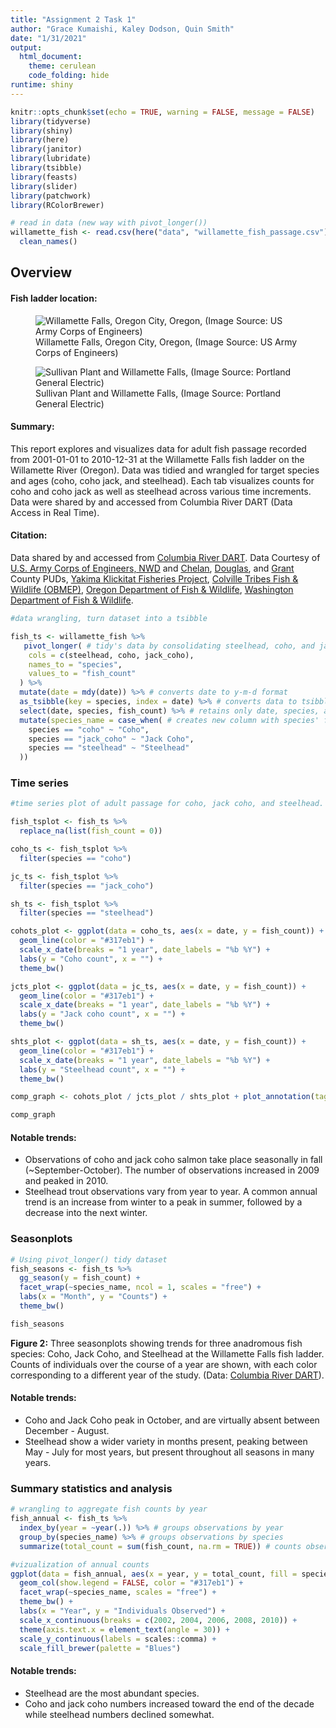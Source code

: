 ```yaml
---
title: "Assignment 2 Task 1"
author: "Grace Kumaishi, Kaley Dodson, Quin Smith"
date: "1/31/2021"
output: 
  html_document:
    theme: cerulean
    code_folding: hide
runtime: shiny
---
```


```r
knitr::opts_chunk$set(echo = TRUE, warning = FALSE, message = FALSE)
library(tidyverse)
library(shiny)
library(here)
library(janitor)
library(lubridate)
library(tsibble)
library(feasts)
library(slider)
library(patchwork)
library(RColorBrewer)

# read in data (new way with pivot_longer())
willamette_fish <- read.csv(here("data", "willamette_fish_passage.csv")) %>% 
  clean_names() 
```

## Overview {.tabset}


#### Fish ladder location:

![Willamette Falls, Oregon City, Oregon, (Image Source: US Army Corps of Engineers)](https://www.nwp.usace.army.mil/portals/24/siteimages/locations/_maps/willamette/WFL_vicinity1c.jpg)

![Sullivan Plant and Willamette Falls, (Image Source: Portland General Electric)](http://www.cbr.washington.edu/img/hydro/willamette_falls.jpg)

#### Summary:
This report explores and visualizes data for adult fish passage recorded from 2001-01-01 to 2010-12-31 at the Willamette Falls fish ladder on the Willamette River (Oregon). Data was tidied and wrangled for target species and ages (coho, coho jack, and steelhead). Each tab visualizes counts for coho and coho jack as well as steelhead across various time increments. Data were shared by and accessed from Columbia River DART (Data Access in Real Time).

#### Citation: 
Data shared by and accessed from [Columbia River DART](http://www.cbr.washington.edu/dart/query/adult_graph_text). Data Courtesy of [U.S. Army Corps of Engineers, NWD](https://www.nwd.usace.army.mil/) and [Chelan](https://www.chelanpud.org/), [Douglas](https://douglaspud.org/), and [Grant](https://www.grantpud.org/) County PUDs, [Yakima Klickitat Fisheries Project](http://www.ykfp.org/), [Colville Tribes Fish & Wildlife (OBMEP)](http://nrd.colvilletribes.com/obmep/), [Oregon Department of Fish & Wildlife](https://www.dfw.state.or.us/), [Washington Department of Fish & Wildlife](https://wdfw.wa.gov/).

```r
#data wrangling, turn dataset into a tsibble

fish_ts <- willamette_fish %>% 
   pivot_longer( # tidy's data by consolidating steelhead, coho, and jack_coho columns called species into one and their respective observations into a second colunm called fish_count
    cols = c(steelhead, coho, jack_coho),
    names_to = "species",
    values_to = "fish_count"
  ) %>% 
  mutate(date = mdy(date)) %>% # converts date to y-m-d format
  as_tsibble(key = species, index = date) %>% # converts data to tsibble
  select(date, species, fish_count) %>% # retains only date, species, and fish_count variables
  mutate(species_name = case_when( # creates new column with species' full names
    species == "coho" ~ "Coho",
    species == "jack_coho" ~ "Jack Coho",
    species == "steelhead" ~ "Steelhead"
  ))
```


### Time series

```r
#time series plot of adult passage for coho, jack coho, and steelhead.

fish_tsplot <- fish_ts %>%
  replace_na(list(fish_count = 0))

coho_ts <- fish_tsplot %>% 
  filter(species == "coho")

jc_ts <- fish_tsplot %>% 
  filter(species == "jack_coho")

sh_ts <- fish_tsplot %>% 
  filter(species == "steelhead")

cohots_plot <- ggplot(data = coho_ts, aes(x = date, y = fish_count)) +
  geom_line(color = "#317eb1") +
  scale_x_date(breaks = "1 year", date_labels = "%b %Y") +
  labs(y = "Coho count", x = "") +
  theme_bw()

jcts_plot <- ggplot(data = jc_ts, aes(x = date, y = fish_count)) +
  geom_line(color = "#317eb1") +
  scale_x_date(breaks = "1 year", date_labels = "%b %Y") +
  labs(y = "Jack coho count", x = "") +
  theme_bw()

shts_plot <- ggplot(data = sh_ts, aes(x = date, y = fish_count)) +
  geom_line(color = "#317eb1") +
  scale_x_date(breaks = "1 year", date_labels = "%b %Y") +
  labs(y = "Steelhead count", x = "") +
  theme_bw()

comp_graph <- cohots_plot / jcts_plot / shts_plot + plot_annotation(tag_levels = "a", tag_suffix = ")")

comp_graph

```


#### Notable trends:

- Observations of coho and jack coho salmon take place seasonally in fall (~September-October).  The number of observations increased in 2009 and peaked in 2010.
- Steelhead trout observations vary from year to year.  A common annual trend is an increase from winter to a peak in summer, followed by a decrease into the next winter.


### Seasonplots

```r
# Using pivot_longer() tidy dataset
fish_seasons <- fish_ts %>% 
  gg_season(y = fish_count) +
  facet_wrap(~species_name, ncol = 1, scales = "free") +
  labs(x = "Month", y = "Counts") +
  theme_bw()

fish_seasons
```

**Figure 2:** Three seasonplots showing trends for three anadromous fish species: Coho, Jack Coho, and Steelhead at the Willamette Falls fish ladder. Counts of individuals over the course of a year are shown, with each color corresponding to a different year of the study. (Data: [Columbia River DART](http://www.cbr.washington.edu/dart/query/adult_graph_text)).

#### Notable trends:
- Coho and Jack Coho peak in October, and are virtually absent between December - August. 
- Steelhead show a wider variety in months present, peaking between May - July for most years, but present throughout all seasons in many years. 

### Summary statistics and analysis

```r
# wrangling to aggregate fish counts by year
fish_annual <- fish_ts %>% 
  index_by(year = ~year(.)) %>% # groups observations by year
  group_by(species_name) %>% # groups observations by species
  summarize(total_count = sum(fish_count, na.rm = TRUE)) # counts observations per year by species

#vizualization of annual counts
ggplot(data = fish_annual, aes(x = year, y = total_count, fill = species_name)) +
  geom_col(show.legend = FALSE, color = "#317eb1") +
  facet_wrap(~species_name, scales = "free") +
  theme_bw() +
  labs(x = "Year", y = "Individuals Observed") +
  scale_x_continuous(breaks = c(2002, 2004, 2006, 2008, 2010)) +
  theme(axis.text.x = element_text(angle = 30)) +
  scale_y_continuous(labels = scales::comma) +
  scale_fill_brewer(palette = "Blues")
```
#### Notable trends:
- Steelhead are the most abundant species.
- Coho and jack coho numbers increased toward the end of the decade while steelhead numbers declined somewhat.

